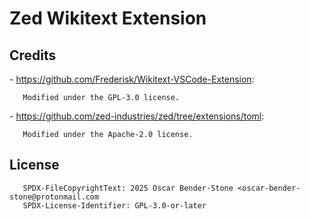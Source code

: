 <!-- SPDX-FileCopyrightText: 2025 Oscar Bender-Stone <oscar-bender-stone@protonmail.com> -->
<!-- SPDX-LicenseIdentifier: CC0-1.0 -->

= Zed Wikitext Extension =

== Credits ==
- [[https://github.com/Frederisk/Wikitext-VSCode-Extension]]:
    Modified under the GPL-3.0 license.
- [[https://github.com/zed-industries/zed/tree/extensions/toml]]:
    Modified under the Apache-2.0 license.

== License ==
    SPDX-FileCopyrightText: 2025 Oscar Bender-Stone <oscar-bender-stone@protonmail.com
    SPDX-License-Identifier: GPL-3.0-or-later

